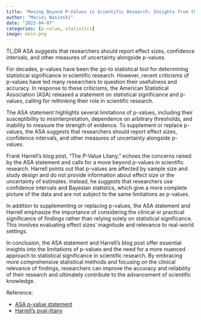 ```yaml
---
title: 'Moving Beyond P-Values in Scientific Research: Insights from the ASA Statement and Frank Harrell'
author: "Maciej Nasinski"
date: "2023-04-07"
categories: [p-value, statistics]
image: main.png
---
```


TL;DR ASA suggests that researchers should report effect sizes, confidence intervals, and other measures of uncertainty alongside p-values.

For decades, p-values have been the go-to statistical tool for determining statistical significance in scientific research. However, recent criticisms of p-values have led many researchers to question their usefulness and accuracy. In response to these criticisms, the American Statistical Association (ASA) released a statement on statistical significance and p-values, calling for rethinking their role in scientific research.

The ASA statement highlights several limitations of p-values, including their susceptibility to misinterpretation, dependence on arbitrary thresholds, and inability to measure the strength of evidence. To supplement or replace p-values, the ASA suggests that researchers should report effect sizes, confidence intervals, and other measures of uncertainty alongside p-values.

Frank Harrell's blog post, "The P-Value Litany," echoes the concerns raised by the ASA statement and calls for a move beyond p-values in scientific research. Harrell points out that p-values are affected by sample size and study design and do not provide information about effect size or the uncertainty of estimates. Instead, he suggests that researchers use confidence intervals and Bayesian statistics, which give a more complete picture of the data and are not subject to the same limitations as p-values.

In addition to supplementing or replacing p-values, the ASA statement and Harrell emphasize the importance of considering the clinical or practical significance of findings rather than relying solely on statistical significance. This involves evaluating effect sizes' magnitude and relevance to real-world settings.

In conclusion, the ASA statement and Harrell's blog post offer essential insights into the limitations of p-values and the need for a more nuanced approach to statistical significance in scientific research. By embracing more comprehensive statistical methods and focusing on the clinical relevance of findings, researchers can improve the accuracy and reliability of their research and ultimately contribute to the advancement of scientific knowledge.

Reference:

- [ASA p-value statement](https://www.amstat.org/asa/files/pdfs/p-valuestatement.pdf)
- [Harrell's pval-litany](https://www.fharrell.com/post/pval-litany/)
